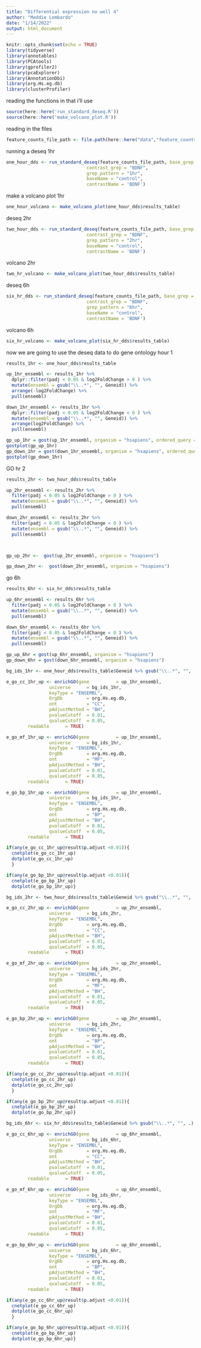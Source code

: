 ```yaml
---
title: "Differential expression no well 4"
author: "Maddie Lombardo"
date: "1/14/2022"
output: html_document
---
```


```r
knitr::opts_chunk$set(echo = TRUE)
library(tidyverse)
library(annotables)
library(PCAtools)
library(gprofiler2)
library(pcaExplorer)
library(AnnotationDbi)
library(org.Hs.eg.db)
library(clusterProfiler)
```

reading the functions in that i'll use
```r
source(here::here('run_standard_deseq.R'))
source(here::here('make_volcano_plot.R'))
```

reading in the files
```r
feature_counts_file_path <- file.path(here::here("data","feature_counts_bdnf_No4"))
```

running a deseq 1hr
```r
one_hour_dds <- run_standard_deseq(feature_counts_file_path, base_grep = "CONTROL",
                              contrast_grep = "BDNF", 
                              grep_pattern = "1hr",
                              baseName = "control",
                              contrastName = 'BDNF')
```

make a volcano plot 1hr
```r
one_hour_volcano <- make_volcano_plot(one_hour_dds$results_table)
```

deseq 2hr
```r
two_hour_dds <- run_standard_deseq(feature_counts_file_path, base_grep = "CONTROL",
                              contrast_grep = "BDNF", 
                              grep_pattern = "2hr",
                              baseName = "control",
                              contrastName = 'BDNF')
```

volcano 2hr
```r
two_hr_volcano <- make_volcano_plot(two_hour_dds$results_table)
```

deseq 6h
```r
six_hr_dds <- run_standard_deseq(feature_counts_file_path, base_grep = "CONTROL",
                              contrast_grep = "BDNF", 
                              grep_pattern = "6hr",
                              baseName = "control",
                              contrastName = 'BDNF')
```

volcano 6h
```r
six_hr_volcano <- make_volcano_plot(six_hr_dds$results_table)
```

now we are going to use the deseq data to do gene ontology
hour 1
```r
results_1hr <- one_hour_dds$results_table

up_1hr_ensembl <- results_1hr %>% 
  dplyr::filter(padj < 0.05 & log2FoldChange > 0 ) %>% 
  mutate(ensembl = gsub("\\..*", "", Geneid)) %>% 
  arrange(-log2FoldChange) %>% 
  pull(ensembl)

down_1hr_ensembl <- results_1hr %>% 
  dplyr::filter(padj < 0.05 & log2FoldChange < 0 ) %>% 
  mutate(ensembl = gsub("\\..*", "", Geneid)) %>% 
  arrange(log2FoldChange) %>% 
  pull(ensembl)

gp_up_1hr = gost(up_1hr_ensembl, organism = "hsapiens", ordered_query = TRUE) 
gostplot(gp_up_1hr)
gp_down_1hr = gost(down_1hr_ensembl, organism = "hsapiens", ordered_query = TRUE)
gostplot(gp_down_1hr)

```

GO hr 2
```r
results_2hr <- two_hour_dds$results_table

up_2hr_ensembl <- results_2hr %>% 
  filter(padj < 0.05 & log2FoldChange > 0 ) %>% 
  mutate(ensembl = gsub("\\..*", "", Geneid)) %>% 
  pull(ensembl)

down_2hr_ensembl <- results_2hr %>% 
  filter(padj < 0.05 & log2FoldChange < 0 ) %>% 
  mutate(ensembl = gsub("\\..*", "", Geneid)) %>% 
  pull(ensembl)



gp_up_2hr <-  gost(up_2hr_ensembl, organism = "hsapiens")

gp_down_2hr <-  gost(down_2hr_ensembl, organism = "hsapiens")
```

go 6h
```r
results_6hr <- six_hr_dds$results_table

up_6hr_ensembl <- results_6hr %>% 
  filter(padj < 0.05 & log2FoldChange > 0 ) %>% 
  mutate(ensembl = gsub("\\..*", "", Geneid)) %>% 
  pull(ensembl)

down_6hr_ensembl <- results_6hr %>% 
  filter(padj < 0.05 & log2FoldChange < 0 ) %>% 
  mutate(ensembl = gsub("\\..*", "", Geneid)) %>% 
  pull(ensembl)

gp_up_6hr = gost(up_6hr_ensembl, organism = "hsapiens")
gp_down_6hr = gost(down_6hr_ensembl, organism = "hsapiens")
```


```r

bg_ids_1hr <- one_hour_dds$results_table$Geneid %>% gsub("\\..*", "", .) 

e_go_cc_1hr_up <- enrichGO(gene          = up_1hr_ensembl,
                universe      = bg_ids_1hr,
                keyType = "ENSEMBL",
                OrgDb         = org.Hs.eg.db,
                ont           = "CC",
                pAdjustMethod = "BH",
                pvalueCutoff  = 0.01,
                qvalueCutoff  = 0.05,
        readable      = TRUE)

e_go_mf_1hr_up <- enrichGO(gene          = up_1hr_ensembl,
                universe      = bg_ids_1hr,
                keyType = "ENSEMBL",
                OrgDb         = org.Hs.eg.db,
                ont           = "MF",
                pAdjustMethod = "BH",
                pvalueCutoff  = 0.01,
                qvalueCutoff  = 0.05,
        readable      = TRUE)

e_go_bp_1hr_up <- enrichGO(gene          = up_1hr_ensembl,
                universe      = bg_ids_1hr,
                keyType = "ENSEMBL",
                OrgDb         = org.Hs.eg.db,
                ont           = "BP",
                pAdjustMethod = "BH",
                pvalueCutoff  = 0.01,
                qvalueCutoff  = 0.05,
        readable      = TRUE)

if(any(e_go_cc_1hr_up@result$p.adjust <0.01)){
  cnetplot(e_go_cc_1hr_up)
  dotplot(e_go_cc_1hr_up)
  }

if(any(e_go_bp_1hr_up@result$p.adjust <0.01)){
  cnetplot(e_go_bp_1hr_up)
  dotplot(e_go_bp_1hr_up)}

```

```r
bg_ids_2hr <- two_hour_dds$results_table$Geneid %>% gsub("\\..*", "", .) 

e_go_cc_2hr_up <- enrichGO(gene          = up_2hr_ensembl,
                universe      = bg_ids_2hr,
                keyType = "ENSEMBL",
                OrgDb         = org.Hs.eg.db,
                ont           = "CC",
                pAdjustMethod = "BH",
                pvalueCutoff  = 0.01,
                qvalueCutoff  = 0.05,
        readable      = TRUE)

e_go_mf_2hr_up <- enrichGO(gene          = up_2hr_ensembl,
                universe      = bg_ids_2hr,
                keyType = "ENSEMBL",
                OrgDb         = org.Hs.eg.db,
                ont           = "MF",
                pAdjustMethod = "BH",
                pvalueCutoff  = 0.01,
                qvalueCutoff  = 0.05,
        readable      = TRUE)

e_go_bp_2hr_up <- enrichGO(gene          = up_2hr_ensembl,
                universe      = bg_ids_2hr,
                keyType = "ENSEMBL",
                OrgDb         = org.Hs.eg.db,
                ont           = "BP",
                pAdjustMethod = "BH",
                pvalueCutoff  = 0.01,
                qvalueCutoff  = 0.05,
        readable      = TRUE)

if(any(e_go_cc_2hr_up@result$p.adjust <0.01)){
  cnetplot(e_go_cc_2hr_up)
  dotplot(e_go_cc_2hr_up)
  }

if(any(e_go_bp_2hr_up@result$p.adjust <0.01)){
  cnetplot(e_go_bp_2hr_up)
  dotplot(e_go_bp_2hr_up)}
```

```r
bg_ids_6hr <- six_hr_dds$results_table$Geneid %>% gsub("\\..*", "", .) 

e_go_cc_6hr_up <- enrichGO(gene          = up_6hr_ensembl,
                universe      = bg_ids_6hr,
                keyType = "ENSEMBL",
                OrgDb         = org.Hs.eg.db,
                ont           = "CC",
                pAdjustMethod = "BH",
                pvalueCutoff  = 0.01,
                qvalueCutoff  = 0.05,
        readable      = TRUE)

e_go_mf_6hr_up <- enrichGO(gene          = up_6hr_ensembl,
                universe      = bg_ids_6hr,
                keyType = "ENSEMBL",
                OrgDb         = org.Hs.eg.db,
                ont           = "MF",
                pAdjustMethod = "BH",
                pvalueCutoff  = 0.01,
                qvalueCutoff  = 0.05,
        readable      = TRUE)

e_go_bp_6hr_up <- enrichGO(gene          = up_6hr_ensembl,
                universe      = bg_ids_6hr,
                keyType = "ENSEMBL",
                OrgDb         = org.Hs.eg.db,
                ont           = "BP",
                pAdjustMethod = "BH",
                pvalueCutoff  = 0.01,
                qvalueCutoff  = 0.05,
        readable      = TRUE)

if(any(e_go_cc_6hr_up@result$p.adjust <0.01)){
  cnetplot(e_go_cc_6hr_up)
  dotplot(e_go_cc_6hr_up)
  }

if(any(e_go_bp_6hr_up@result$p.adjust <0.01)){
  cnetplot(e_go_bp_6hr_up)
  dotplot(e_go_bp_6hr_up)}
```

